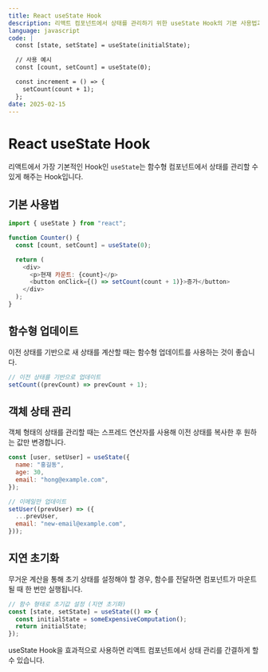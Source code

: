 ```yaml
---
title: React useState Hook
description: 리액트 컴포넌트에서 상태를 관리하기 위한 useState Hook의 기본 사용법과 예시
language: javascript
code: |
  const [state, setState] = useState(initialState);

  // 사용 예시
  const [count, setCount] = useState(0);

  const increment = () => {
    setCount(count + 1);
  };
date: 2025-02-15
---
```


# React useState Hook

리액트에서 가장 기본적인 Hook인 `useState`는 함수형 컴포넌트에서 상태를 관리할 수 있게 해주는 Hook입니다.

## 기본 사용법

```javascript
import { useState } from "react";

function Counter() {
  const [count, setCount] = useState(0);

  return (
    <div>
      <p>현재 카운트: {count}</p>
      <button onClick={() => setCount(count + 1)}>증가</button>
    </div>
  );
}
```

## 함수형 업데이트

이전 상태를 기반으로 새 상태를 계산할 때는 함수형 업데이트를 사용하는 것이 좋습니다.

```javascript
// 이전 상태를 기반으로 업데이트
setCount((prevCount) => prevCount + 1);
```

## 객체 상태 관리

객체 형태의 상태를 관리할 때는 스프레드 연산자를 사용해 이전 상태를 복사한 후 원하는 값만 변경합니다.

```javascript
const [user, setUser] = useState({
  name: "홍길동",
  age: 30,
  email: "hong@example.com",
});

// 이메일만 업데이트
setUser((prevUser) => ({
  ...prevUser,
  email: "new-email@example.com",
}));
```

## 지연 초기화

무거운 계산을 통해 초기 상태를 설정해야 할 경우, 함수를 전달하면 컴포넌트가 마운트될 때 한 번만 실행됩니다.

```javascript
// 함수 형태로 초기값 설정 (지연 초기화)
const [state, setState] = useState(() => {
  const initialState = someExpensiveComputation();
  return initialState;
});
```

useState Hook을 효과적으로 사용하면 리액트 컴포넌트에서 상태 관리를 간결하게 할 수 있습니다.
